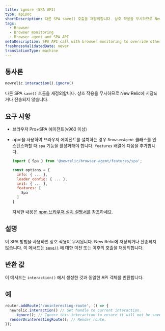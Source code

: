 ```yaml
---
title: ignore (SPA API)
type: apiDoc
shortDescription: 다른 SPA save() 호출을 재정의합니다. 상호 작용을 무시하므로 New Relic에 저장되거나 전송되지 않습니다.
tags:
  - Browser
  - Browser monitoring
  - Browser agent and SPA API
metaDescription: SPA API call with browser monitoring to override other save calls; ignores an interaction so it is not be saved or sent to New Relic.
freshnessValidatedDate: never
translationType: machine
---
```


## 통사론

```js
newrelic.interaction().ignore()
```

다른 SPA `save()` 호출을 재정의합니다. 상호 작용을 무시하므로 New Relic에 저장되거나 전송되지 않습니다.

## 요구 사항

* 브라우저 Pro+SPA 에이전트(v963 이상)

* npm을 사용하여 브라우저 에이전트를 설치하는 경우 `BrowserAgent` 클래스를 인스턴스화할 때 `spa` 기능을 활성화해야 합니다. `features` 배열에 다음을 추가합니다.

  ```js
  import { Spa } from '@newrelic/browser-agent/features/spa';

  const options = {
    info: { ... },
    loader_config: { ... },
    init: { ... },
    features: [
      Spa
    ]
  }
  ```

  자세한 내용은 [npm 브라우저 설치 설명서를](https://www.npmjs.com/package/@newrelic/browser-agent#new-relic-browser-agent) 참조하세요.

## 설명

이 SPA 방법을 사용하면 상호 작용이 무시됩니다. New Relic에 저장되거나 전송되지 않습니다. 이 메서드는 [`save()`](/docs/browser/new-relic-browser/browser-agent-apis/browser-spa-api-newrelicinteractionsave) 에 대한 이전 또는 이후의 호출을 재정의합니다.

## 반환 값

이 메서드는 `interaction()` 에서 생성한 것과 동일한 API 객체를 반환합니다.

## 예

```js
router.addRoute('/uninteresting-route', () => {
  newrelic.interaction() // Get handle to current interaction.
    .ignore(); // Ignore this interaction to ensure it will not be saved, even if it has fulfilled the default heuristic that makes it valid.
  renderUninterestingRoute(); // Render route.
});
```